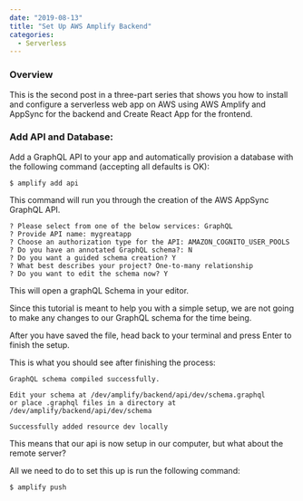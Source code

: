 ---
date: "2019-08-13"
title: "Set Up AWS Amplify Backend"
categories:
  - Serverless
---

### Overview

This is the second post in a three-part series that shows you how to install 
and configure a serverless web app on AWS using AWS Amplify and AppSync 
for the backend and Create React App for the frontend.

### Add API and Database:

Add a GraphQL API to your app and automatically provision 
a database with the following command (accepting all defaults is OK):

```shell
$ amplify add api
```

This command will run you through the creation of the AWS AppSync GraphQL API.

```shell
? Please select from one of the below services: GraphQL
? Provide API name: mygreatapp
? Choose an authorization type for the API: AMAZON_COGNITO_USER_POOLS
? Do you have an annotated GraphQL schema?: N
? Do you want a guided schema creation? Y
? What best describes your project? One-to-many relationship
? Do you want to edit the schema now? Y
```

This will open a graphQL Schema in your editor.

Since this tutorial is meant to help you with a simple setup, 
we are not going to make any changes to our GraphQL schema for the time being.

After you have saved the file, head back to your terminal and press Enter to finish the setup.

This is what you should see after finishing the process:

```shell
GraphQL schema compiled successfully.

Edit your schema at /dev/amplify/backend/api/dev/schema.graphql 
or place .graphql files in a directory at /dev/amplify/backend/api/dev/schema

Successfully added resource dev locally
```
This means that our api is now setup in our computer, but what about the remote server?

All we need to do to set this up is run the following command:

```shell
$ amplify push
```


